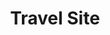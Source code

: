 ---
title: "Travel Site"
publishedAt: "2025-05-19"
summary: "Desarrollo de sitio personal donde reúno textos y fotografías de viajes. Realizado con Next.js, TypeScript, Once UI y Sass."
images:
  - "/images/projects/project-01/cover-04.jpg"
  - "/images/projects/project-01/video-01.mp4"
link: "https://www.imanolortega.com/"
---